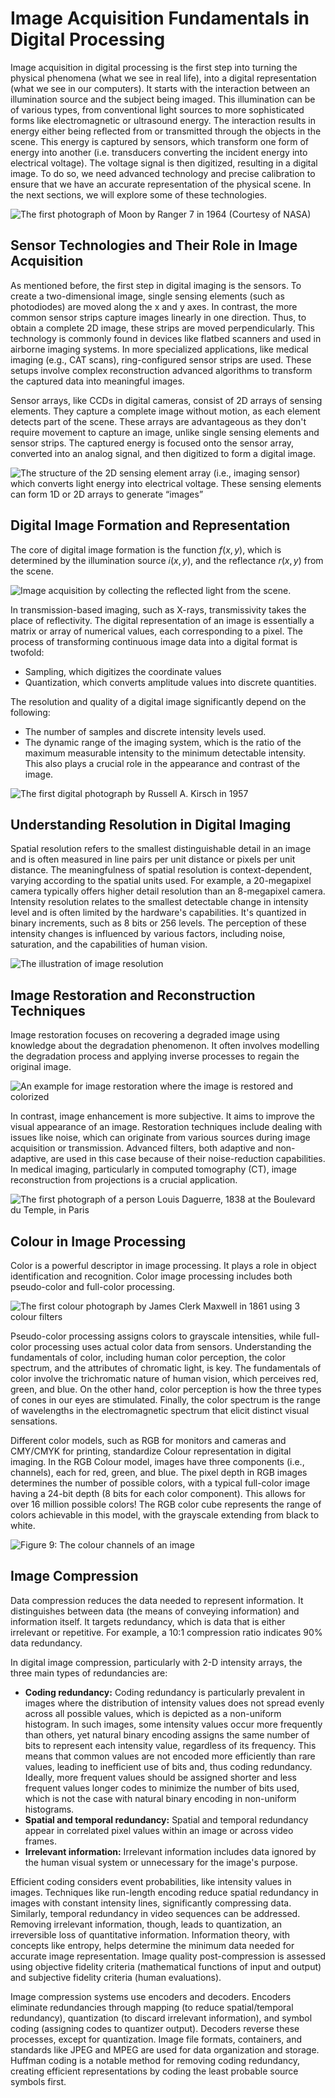 # Image Acquisition Fundamentals in Digital Processing
Image acquisition in digital processing is the first step into turning the physical phenomena (what we see in real life), into a digital representation (what we see in our computers). It starts with the interaction between an illumination source and the subject being imaged. This illumination can be of various types, from conventional light sources to more sophisticated forms like electromagnetic or ultrasound energy. The interaction results in energy either being reflected from or transmitted through the objects in the scene. This energy is captured by sensors, which transform one form of energy into another (i.e. transducers converting the incident energy into electrical voltage). The voltage signal is then digitized, resulting in a digital image. To do so, we need advanced technology and precise calibration to ensure that we have an accurate representation of the physical scene. In the next sections, we will explore some of these technologies. 

![ The first photograph of Moon by Ranger 7 in 1964 (Courtesy of NASA)](https://huggingface.co/datasets/hf-vision/course-assets/resolve/4def8c412ee6b08f4522e818a0474d155363d87b/pic_3.png)

## Sensor Technologies and Their Role in Image Acquisition
As mentioned before, the first step in digital imaging is the sensors. To create a two-dimensional image, single sensing elements (such as photodiodes) are moved along the x and y axes. In contrast, the more common sensor strips capture images linearly in one direction. Thus, to obtain a complete 2D image, these strips are moved perpendicularly. This technology is commonly found in devices like flatbed scanners and used in airborne imaging systems. In more specialized applications, like medical imaging (e.g., CAT scans), ring-configured sensor strips are used. These setups involve complex reconstruction advanced algorithms to transform the captured data into meaningful images. 

Sensor arrays, like CCDs in digital cameras, consist of 2D arrays of sensing elements. They capture a complete image without motion, as each element detects part of the scene. These arrays are advantageous as they don't require movement to capture an image, unlike single sensing elements and sensor strips. The captured energy is focused onto the sensor array, converted into an analog signal, and then digitized to form a digital image.

![The structure of the 2D sensing element array (i.e., imaging sensor) which converts light energy into electrical voltage. These sensing elements can form 1D or 2D arrays to generate “images”](https://huggingface.co/datasets/hf-vision/course-assets/resolve/4def8c412ee6b08f4522e818a0474d155363d87b/pic_1.png)

## Digital Image Formation and Representation
The core of digital image formation is the function $f(x, y)$, which is determined by the illumination source $i(x, y)$, and the reflectance $r(x, y)$ from the scene.

![Image acquisition by collecting the reflected light from the scene.](https://huggingface.co/datasets/hf-vision/course-assets/resolve/4def8c412ee6b08f4522e818a0474d155363d87b/pic_6.png)

In transmission-based imaging, such as X-rays, transmissivity takes the place of reflectivity. The digital representation of an image is essentially a matrix or array of numerical values, each corresponding to a pixel. The process of transforming continuous image data into a digital format is twofold: 
- Sampling, which digitizes the coordinate values
- Quantization, which converts amplitude values into discrete quantities. 

The resolution and quality of a digital image significantly depend on the following:
- The number of samples and discrete intensity levels used. 
- The dynamic range of the imaging system, which is the ratio of the maximum measurable intensity to the minimum detectable intensity. This also plays a crucial role in the appearance and contrast of the image.
  
![The first digital photograph by Russell A. Kirsch in 1957](https://huggingface.co/datasets/hf-vision/course-assets/resolve/4def8c412ee6b08f4522e818a0474d155363d87b/pic_5.png)

## Understanding Resolution in Digital Imaging
Spatial resolution refers to the smallest distinguishable detail in an image and is often measured in line pairs per unit distance or pixels per unit distance. The meaningfulness of spatial resolution is context-dependent, varying according to the spatial units used. For example, a 20-megapixel camera typically offers higher detail resolution than an 8-megapixel camera. 
Intensity resolution relates to the smallest detectable change in intensity level and is often limited by the hardware's capabilities. It's quantized in binary increments, such as 8 bits or 256 levels. The perception of these intensity changes is influenced by various factors, including noise, saturation, and the capabilities of human vision.

![The illustration of image resolution](https://huggingface.co/datasets/hf-vision/course-assets/resolve/4def8c412ee6b08f4522e818a0474d155363d87b/pic_7.png)

## Image Restoration and Reconstruction Techniques
Image restoration focuses on recovering a degraded image using knowledge about the degradation phenomenon. It often involves modelling the degradation process and applying inverse processes to regain the original image.

![An example for image restoration where the image is restored and colorized](https://huggingface.co/datasets/hf-vision/course-assets/resolve/4def8c412ee6b08f4522e818a0474d155363d87b/pic_8.jpg)

In contrast, image enhancement is more subjective. It aims to improve the visual appearance of an image. Restoration techniques include dealing with issues like noise, which can originate from various sources during image acquisition or transmission. Advanced filters, both adaptive and non-adaptive, are used in this case because of their noise-reduction capabilities. In medical imaging, particularly in computed tomography (CT), image reconstruction from projections is a crucial application.

![The first photograph of a person Louis Daguerre, 1838 at the Boulevard du Temple, in Paris](https://huggingface.co/datasets/hf-vision/course-assets/resolve/4def8c412ee6b08f4522e818a0474d155363d87b/pic_2.png)


## Colour in Image Processing
Color is a powerful descriptor in image processing. It plays a role in object identification and recognition. Color image processing includes both pseudo-color and full-color processing. 

![The first colour photograph by James Clerk Maxwell in 1861 using 3 colour filters
](https://huggingface.co/datasets/hf-vision/course-assets/resolve/4def8c412ee6b08f4522e818a0474d155363d87b/pic_4.png)

Pseudo-color processing assigns colors to grayscale intensities, while full-color processing uses actual color data from sensors. Understanding the fundamentals of color, including human color perception, the color spectrum, and the attributes of chromatic light, is key. The fundamentals of color involve the trichromatic nature of human vision, which perceives red, green, and blue. On the other hand, color perception is how the three types of cones in our eyes are stimulated. Finally, the color spectrum is the range of wavelengths in the electromagnetic spectrum that elicit distinct visual sensations.

Different color models, such as RGB for monitors and cameras and CMY/CMYK for printing, standardize Colour representation in digital imaging. In the RGB Colour model, images have three components (i.e., channels), each for red, green, and blue. The pixel depth in RGB images determines the number of possible colors, with a typical full-color image having a 24-bit depth (8 bits for each color component). This allows for over 16 million possible colors! The RGB color cube represents the range of colors achievable in this model, with the grayscale extending from black to white. 

![Figure 9: The colour channels of an image
](https://huggingface.co/datasets/hf-vision/course-assets/resolve/4def8c412ee6b08f4522e818a0474d155363d87b/pic_9.png)

## Image Compression
Data compression reduces the data needed to represent information. It distinguishes between data (the means of conveying information) and information itself. It targets redundancy, which is data that is either irrelevant or repetitive. For example, a 10:1 compression ratio indicates 90% data redundancy. 

In digital image compression, particularly with 2-D intensity arrays, the three main types of redundancies are:
- **Coding redundancy:** Coding redundancy is particularly prevalent in images where the distribution of intensity values does not spread evenly across all possible values, which is depicted as a non-uniform histogram. In such images, some intensity values occur more frequently than others, yet natural binary encoding assigns the same number of bits to represent each intensity value, regardless of its frequency. This means that common values are not encoded more efficiently than rare values, leading to inefficient use of bits and, thus coding redundancy. Ideally, more frequent values should be assigned shorter and less frequent values longer codes to minimize the number of bits used, which is not the case with natural binary encoding in non-uniform histograms.
- **Spatial and temporal redundancy:** Spatial and temporal redundancy appear in correlated pixel values within an image or across video frames.
- **Irrelevant information:** Irrelevant information includes data ignored by the human visual system or unnecessary for the image's purpose.

Efficient coding considers event probabilities, like intensity values in images. Techniques like run-length encoding reduce spatial redundancy in images with constant intensity lines, significantly compressing data. Similarly, temporal redundancy in video sequences can be addressed. Removing irrelevant information, though, leads to quantization, an irreversible loss of quantitative information. Information theory, with concepts like entropy, helps determine the minimum data needed for accurate image representation. Image quality post-compression is assessed using objective fidelity criteria (mathematical functions of input and output) and subjective fidelity criteria (human evaluations).

Image compression systems use encoders and decoders. Encoders eliminate redundancies through mapping (to reduce spatial/temporal redundancy), quantization (to discard irrelevant information), and symbol coding (assigning codes to quantizer output). Decoders reverse these processes, except for quantization. Image file formats, containers, and standards like JPEG and MPEG are used for data organization and storage. Huffman coding is a notable method for removing coding redundancy, creating efficient representations by coding the least probable source symbols first.

